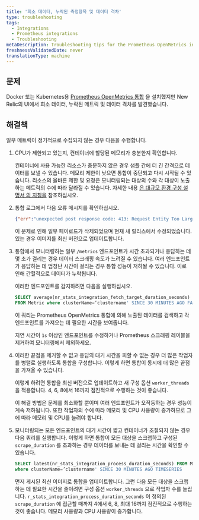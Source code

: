 ```yaml
---
title: '희소 데이터, 누락된 측정항목 및 데이터 격차'
type: troubleshooting
tags:
  - Integrations
  - Prometheus integrations
  - Troubleshooting
metaDescription: Troubleshooting tips for the Prometheus OpenMetrics integration for Docker or Kubernetes if no data appears in New Relic's UI.
freshnessValidatedDate: never
translationType: machine
---
```


## 문제

Docker 또는 Kubernetes용 [Prometheus OpenMetrics 통합](/docs/integrations/prometheus-integrations/install-configure-openmetrics/install-update-or-uninstall-your-prometheus-openmetrics-integration) 을 설치했지만 New Relic의 UI에서 희소 데이터, 누락된 메트릭 및 데이터 격차를 발견했습니다.

## 해결책

일부 메트릭이 정기적으로 수집되지 않는 경우 다음을 수행합니다.

1. CPU가 제한되고 있는지, 컨테이너에 할당된 메모리가 충분한지 확인합니다.

   컨테이너에 사용 가능한 리소스가 충분하지 않은 경우 샘플 간에 더 긴 간격으로 데이터를 보낼 수 있습니다. 메모리 제한이 낮으면 통합이 중단되고 다시 시작될 수 있습니다. 리소스의 올바른 제한 및 요청은 모니터링되는 대상의 수와 각 대상이 노출하는 메트릭의 수에 따라 달라질 수 있습니다. 자세한 내용 [은 대규모 환경 구성 설명서 의 지침을](/docs/integrations/prometheus-integrations/install-configure-openmetrics/configure-prometheus-openmetrics-integrations) 참조하십시오.

2. 통합 로그에서 다음 오류 메시지를 확인하십시오.

   ```json
   {"err":"unexpected post response code: 413: Request Entity Too Large"}
   ```

   이 문제로 인해 일부 페이로드가 삭제되었으며 현재 새 릴리스에서 수정되었습니다. 있는 경우 이미지를 최신 버전으로 업데이트합니다.

3. 통합에서 모니터링하는 일부 `/metrics` 엔드포인트가 시간 초과되거나 응답하는 데 몇 초가 걸리는 경우 데이터 스크래핑 속도가 느려질 수 있습니다. 여러 엔드포인트가 응답하는 데 엄청난 시간이 걸리는 경우 통합 성능이 저하될 수 있습니다. 이로 인해 간헐적으로 데이터가 누락됩니다.

   이러한 엔드포인트를 감지하려면 다음을 실행하십시오.

   ```sql
   SELECT average(nr_stats_integration_fetch_target_duration_seconds) 
   FROM Metric where clusterName=’clustername' SINCE 30 MINUTES AGO FACET target LIMIT 30
   ```

   이 쿼리는 Prometheus OpenMetrics 통합에 의해 노출된 데이터를 검색하고 각 엔드포인트를 가져오는 데 필요한 시간을 보여줍니다.

   지연 시간이 `1s` 이상인 엔드포인트를 수정하거나 Prometheus 스크래핑 레이블을 제거하여 모니터링에서 제외하세요.

4. 이러한 끝점을 제거할 수 없고 응답의 대기 시간을 피할 수 없는 경우 더 많은 작업자를 병렬로 실행하도록 통합을 구성합니다. 이렇게 하면 통합이 동시에 더 많은 끝점을 가져올 수 있습니다.

   이렇게 하려면 통합을 최신 버전으로 업데이트하고 새 구성 옵션 `worker_threads` 을 적용합니다. 4, 6, 8에서 16까지 점진적으로 수행하는 것이 좋습니다.

   이 해결 방법은 문제를 최소화할 뿐이며 여러 엔드포인트가 오작동하는 경우 성능이 계속 저하됩니다. 또한 작업자의 수에 따라 메모리 및 CPU 사용량이 증가하므로 그에 따라 메모리 및 CPU를 늘려야 합니다.

5. 모니터링되는 모든 엔드포인트의 대기 시간이 짧고 컨테이너가 조절되지 않는 경우 다음 쿼리를 실행합니다. 이렇게 하면 통합이 모든 대상을 스크랩하고 구성된 `scrape_duration` 를 초과하는 경우 데이터를 보내는 데 걸리는 시간을 확인할 수 있습니다.

   ```sql
   SELECT latest(nr_stats_integration_process_duration_seconds) FROM Metric
   where clusterName=’clustername' SINCE 30 MINUTES AGO TIMESERIES
   ```

   먼저 게시된 최신 이미지로 통합을 업데이트합니다. 그런 다음 모든 대상을 스크랩하는 데 필요한 시간을 줄이려면 구성 옵션 `worker_threads` 으로 작업자 수를 늘립니다. `r_stats_integration_process_duration_seconds` 이 정의된 `scrape_duration` 에 접근할 때까지 4에서 6, 8, 최대 16까지 점진적으로 수행하는 것이 좋습니다. 메모리 사용량과 CPU 사용량이 증가합니다.